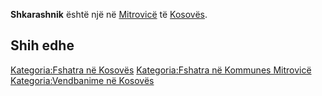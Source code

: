 {{Fshat në 
 | Emri                = Shkarashnik
 | EmriAlt                = 
 | NAME_SHORT_FORM=      
 | NAME_GENERIC=      
 | NAME_SORT_NAME_RO=      SHKARASHNIK
 | FULL_NAME_RO = Shkarashnik
 | FULL_NAME_ND_RO=Shkarashnik
 | SORT_NAME_RG=SHKARASHNIK
 | FULL_NAME_RG=Shkarashnik
 | FULL_NAME_ND_RG=Shkarashnik
 | SRP_NAME_SHORT_FORM=      
 | SRP_NAME_GENERIC=      
 | SRP_NAME_SORT_NAME_RO=      
 | SRP_FULL_NAME_RO = 
 | SRP_FULL_NAME_ND_RO=
 | SRP_SORT_NAME_RG=
 | SRP_FULL_NAME_RG=
 | SRP_FULL_NAME_ND_RG=
 | Emri (Rasa dhanore) = 
 | Figura              = 
 | Shteti              = Kosovo
 | Komuna              = Mitrovicë
 | Kodi postar         = 
 | Sipërfaqja          = 

 | Popullsia           = 

 | Regj. i popullsisë  = 
 | Dend. e popullsisë  = 
 | Faqja zyrtare       = 
 <!--- Koordinatat ----> 
 | Gjerësia            = 42.524722
 | Gjatësia            = 20.776944
 | Lartësia            = 
}}
'''Shkarashnik''' është një [[]] në [[Mitrovicë]] të [[Kosovës]].

<!-- == Gjeografia == -->
<!-- == Historia == -->
<!-- == Demografia == -->
== Shih edhe ==
{{Komuna Mitrovicë}}
{{Kosovo-Administrata-Cung}}

[[Kategoria:Fshatra në Kosovës]]
[[Kategoria:Fshatra në Kommunes Mitrovicë]]
[[Kategoria:Vendbanime në Kosovës]]
